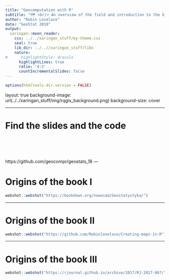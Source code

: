 ```yaml
---
title: "Geocomputation with R"
subtitle: "🗺 <br/> An overview of the field and introduction to the book"
author: "Robin Lovelace"
date: "GeoStat 2018"
output:
  xaringan::moon_reader:
    css: ../../xaringan_stuff/my-theme.css
    seal: true
    lib_dir: ../..//xaringan_stuff/libs
    nature:
#      highlightStyle: dracula
      highlightLines: true
      ratio: '4:3'
      countIncrementalSlides: false
---
```


```r
options(htmltools.dir.version = FALSE)
```

layout: true
background-image: url(../../xaringan_stuff/img/rqgis_background.png)
background-size: cover


---

# Find the slides and the code
<br>
<br>
<br>
<br>
https://github.com/geocompr/geostats_18
---

# Origins of the book I

```r
webshot::webshot("https://bookdown.org/nowosad/Geostatystyka/")
```

---

# Origins of the book II

```r
webshot::webshot("https://github.com/Robinlovelace/Creating-maps-in-R")
```

---

# Origins of the book III

```r
webshot::webshot("https://rjournal.github.io/archive/2017/RJ-2017-067/")
```



